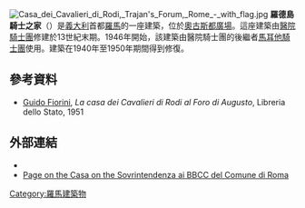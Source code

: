 [[File:Casa_dei_Cavalieri_di_Rodi,_Trajan's_Forum,_Rome_-_with_flag.jpg|thumb]]
'''羅德島騎士之家'''（{{lang-it|Casa dei Cavalieri di Rodi}}）是[[義大利|義大利]]首都[[羅馬|羅馬]]的一座建築，位於[[奧古斯都廣場|奧古斯都廣場]]。這座建築由[[醫院騎士團|醫院騎士團]]修建於13世紀末期。1946年開始，該建築由醫院騎士團的後繼者[[馬耳他騎士團|馬耳他騎士團]]使用。建築在1940年至1950年期間得到修復。
== 參考資料 ==
* [[Guido_Fiorini|Guido Fiorini]], ''La casa dei Cavalieri di Rodi al Foro di Augusto'', Libreria dello Stato, 1951
== 外部連結 ==
* {{commonscat-inline}}
*[http://www.sovraintendenzaroma.it/i_luoghi/roma_medioevale_e_moderna/beni_architettonici/casa_dei_cavalieri_di_rodi Page on the Casa on the Sovrintendenza ai BBCC del Comune di Roma] {{Wayback|url=http://www.sovraintendenzaroma.it/i_luoghi/roma_medioevale_e_moderna/beni_architettonici/casa_dei_cavalieri_di_rodi |date=20210203153223 }}
{{coord|41.8948|12.4864|type:landmark_region:IT|display=title}}
[[Category:羅馬建築物|Category:羅馬建築物]]